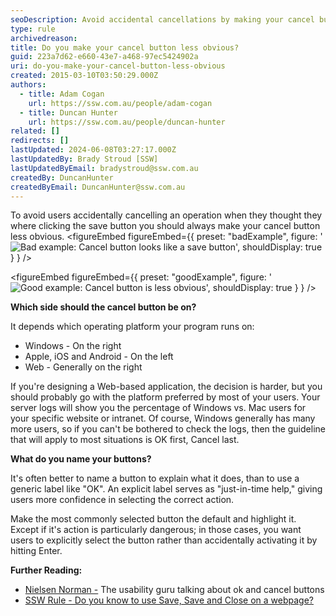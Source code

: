 ```yaml
---
seoDescription: Avoid accidental cancellations by making your cancel button less obvious and consider user platform preferences when placing it.
type: rule
archivedreason:
title: Do you make your cancel button less obvious?
guid: 223a7d62-e660-43e7-a468-97ec5424902a
uri: do-you-make-your-cancel-button-less-obvious
created: 2015-03-10T03:50:29.000Z
authors:
  - title: Adam Cogan
    url: https://ssw.com.au/people/adam-cogan
  - title: Duncan Hunter
    url: https://ssw.com.au/people/duncan-hunter
related: []
redirects: []
lastUpdated: 2024-06-08T03:27:17.000Z
lastUpdatedBy: Brady Stroud [SSW]
lastUpdatedByEmail: bradystroud@ssw.com.au
createdBy: DuncanHunter
createdByEmail: DuncanHunter@ssw.com.au
---
```


To avoid users accidentally cancelling an operation when they thought they where clicking the save button you should always make your cancel button less obvious.
<figureEmbed figureEmbed={{
  preset: "badExample",
  figure: '![Bad example: Cancel button looks like a save button](bad-cancel-button-example.jpg)',
  shouldDisplay: true
} } />


<figureEmbed figureEmbed={{
  preset: "goodExample",
  figure: '![Good example: Cancel button is less obvious](good-example-cancel-button.jpg)',
  shouldDisplay: true
} } />


**Which side should the cancel button be on?**

It depends which operating platform your program runs on:

- Windows - On the right
- Apple, iOS and Android - On the left
- Web - Generally on the right

If you're designing a Web-based application, the decision is harder, but you should probably go with the platform preferred by most of your users. Your server logs will show you the percentage of Windows vs. Mac users for your specific website or intranet. Of course, Windows generally has many more users, so if you can't be bothered to check the logs, then the guideline that will apply to most situations is OK first, Cancel last.

**What do you name your buttons?**

It's often better to name a button to explain what it does, than to use a generic label like "OK". An explicit label serves as "just-in-time help," giving users more confidence in selecting the correct action.

Make the most commonly selected button the default and highlight it. Except if it's action is particularly dangerous; in those cases, you want users to explicitly select the button rather than accidentally activating it by hitting Enter.

**Further Reading:**

- [Nielsen Norman -](http://www.nngroup.com/articles/ok-cancel-or-cancel-ok/) The usability guru talking about ok and cancel buttons
- [SSW Rule - Do you know to use Save, Save and Close on a webpage?](/do-you-know-to-use-save-save-and-close-on-a-webpage)

